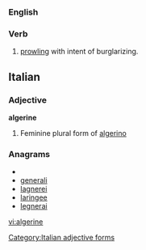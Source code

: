 ===English===
===Verb===
{{en-verb|algerin|ing}}

# [[prowling]] with intent of burglarizing.


==Italian==

===Adjective===
'''algerine''' {{f}}

# Feminine plural form of [[algerino]]

===Anagrams===
* {{alphagram|aeegilnr}}
* [[generali#Italian|generali]]
* [[lagnerei#Italian|lagnerei]]
* [[laringee#Italian|laringee]]
* [[legnerai#Italian|legnerai]]

[[Category:Italian adjective forms]]

[[vi:algerine]]